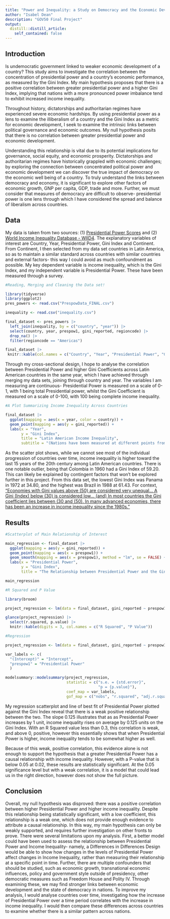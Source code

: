 ```yaml
---
title: "Power and Inequality: a Study on Democracy and the Economic Development of Nations"
author: "Isabel Dean"
description: "GOV50 Final Project"
output:
  distill::distill_article:
    self_contained: false
---
```


## Introduction
Is undemocratic government linked to weaker economic development of a country? This study aims to investigate the correlation between the concentration of presidential power and a country's economic performance, as measured by the Gini Index. My main hypothesis proposes that there is a positive correlation between greater presidential power and a higher Gini Index, implying that nations with a more pronounced power imbalance tend to exhibit increased income inequality.

Throughout history, dictatorships and authoritarian regimes have experienced severe economic hardships. By using presidential power as a lens to examine the illiberalism of a country and the Gini Index as a metric for economic development, I seek to examine the intrinsic links between political governance and economic outcomes. My null hypothesis posits that there is no correlation between greater presidential power and economic development.

Understanding this relationship is vital due to its potential implications for governance, social equity, and economic prosperity. Dictatorships and authoritarian regimes have historically grappled with economic challenges; by exploring the connection between concentrated political power and economic development we can discover the true impact of democracy on the economic well being of a country. To truly understand the links between democracy and economy, it is significant to explore other factors of economic growth, GNP per capita, GDP, trade and more. Further, we must consider that measures of democracy are difficult to observe- presidential power is one lens through which I have considered the spread and balance of liberalism across countries. 

## Data
My data is taken from two sources: (1) [Presidential Power Scores](https://presidential-power.net/?page_id=2151) and (2) [World Income Inequality Database - WIID4](https://www.wider.unu.edu/sites/default/files/WIID/PDF/WIID4%20User%20Guide.pdf). The explanatory variables of interest are Country, Year, Presidential Power, Gini Index and Continent. From Continent, I then selected from my data set countries in Latin America, so as to maintain a similar standard across countries with similar countries and external factors- this way I could avoid as much confoundment as possible. My key dependent variable is income inequality, which is the Gini Index, and my independent variable is Presidential Power. These have been measured through a survey. 

```r
#Reading, Merging and Cleaning the Data set! 

library(tidyverse)
library(ggplot2)
pres_powers <- read.csv("PrespowData_FINAL.csv")

inequality <- read.csv("inequality.csv")

final_dataset <- pres_powers |> 
  left_join(inequality, by = c("country", "year")) |>
  select(country, year, prespow1, gini_reported, regioncode) |>
  drop_na() |>
  filter(regioncode == "Americas")

final_dataset |>
 knitr::kable(col.names = c("Country", "Year", "Presidential Power", "Gini Index", "Continent"))
```

Through my cross-sectional design, I hope to analyse the correlation between Presidential Power and higher Gini Coefficients across Latin American countries in the same year, which I have achieved through merging my data sets, joining through country and year. The variables I am measuring are continuous- Presidential Power is measured on a scale of 0-1, with 1 being total Presidential power, whilst the Gini Coefficient is measured on a scale of 0-100, with 100 being complete income inequality. 

```r
#A Plot Summarizing Income Inequality Across Countries 

final_dataset |>
  ggplot(mapping = aes(x = year, color = country)) +
  geom_point(mapping = aes(y = gini_reported)) +
  labs(x = "Year", 
       y = "Gini Index",
       title = "Latin American Income Inequality",
       subtitle = "(Nations have been measured at different points from 1960-2001)")
```

As the scatter plot shows, while we cannot see most of the individual progression of countries over time, income inequality is higher toward the last 15 years of the 20th century among Latin American countries. There is one notable outlier, being that Colombia in 1960 had a Gini Index of 59.20. This can likely be explained by contingent factors that won't be explored further in this project. From this data set, the lowest Gini Index was Panama in 1972	at 34.80, and the highest was Brazil in 1988 at 61.43. For context, ["Economies with Gini values above (50) are considered very unequal... A Gini (Index) below (30) is considered low... (and) In most countries the Gini coefficient lies between (30 and (50). In many advanced economies, there has been an increase in income inequality since the 1980s."](https://wol.iza.org/articles/measuring-income-inequality/long#:~:text=A%20Gini%20coefficient%20below%200.3,since%20the%201980s%20%5B10%5D.) 

## Results
```r
#Scatterplot of Main Relationship of Interest

main_regression <- final_dataset |>
  ggplot(mapping = aes(y = gini_reported)) +
  geom_point(mapping = aes(x = prespow1)) +
  geom_smooth(mapping = aes(x = prespow1), method = "lm", se = FALSE) +
  labs(x = "Presidential Power",
       y = "Gini Index",
       title = "The Relationship between Presidential Power and the Gini Index")

main_regression
```

```r
#R Squared and P Value

library(broom)

project_regression <- lm(data = final_dataset, gini_reported ~ prespow1)

glance(project_regression) |>
  select(r.squared, p.value) |>
  knitr::kable(digits = 3, col.names = c("R Squared", "P Value"))
```

```r
#Regression 

project_regression <- lm(data = final_dataset, gini_reported ~ prespow1)

var_labels <- c(
  "(Intercept)" = "Intercept",
  "prespow1" = "Presidential Power"
  ) 

modelsummary::modelsummary(project_regression,
                           statistic = c("s.e. = {std.error}",
                                         "p = {p.value}"),
                           coef_map = var_labels,
                           gof_map = c("nobs", "r.squared", "adj.r.squared"))

```

My regression scatterplot and line of best fit of Presidential Power plotted against the Gini Index reveal that there is a weak positive relationship between the two. The slope 0.125 illustrates that as as Presidential Power increases by 1 unit, income inequality rises on average by 0.125 units on the Gini Index. With an R Squared value less than 0.3, this correlation is weak, and above 0, positive, however this essentially shows that when Presidential Power is higher, income inequality tends to be somewhat higher as well. 

Because of this weak, positive correlation, this evidence alone is not enough to support the hypothesis that a greater Presidential Power has a causal relationship with income inequality. However, with a P-value that is below 0.05 at 0.02, these results are statistically significant. At the 0.05 significance level but with a weak correlation, it is a model that could lead us in the right direction, however does not show the full picture. 

## Conclusion
Overall, my null hypothesis was disproved: there was a positive correlation between higher Presidential Power and higher income inequality. Despite this relationship being statistically significant, with a low coefficient, this relationship is a weak one, which does not provide enough evidence to attribute a causal relationship. In this way, my main hypothesis can only be weakly supported, and requires further investigation on other fronts to prove. There were several limitations upon my analysis. First, a better model could have been used to assess the relationship between Presidential Power and Income Inequality- namely, a Differences in Differences Design would be able to show how changes in the levels of Presidential Power affect changes in Income Inequality, rather than measuring their relationship at a specific point in time. Further, there are multiple confounders that should be studied, such as economic growth, transnational economic influences, policy and government style outside of presidency, other democratic measures such as Freedom House and Polity IV. Through examining these, we may find stronger links between economic development and the state of democracy in nations. To improve my analysis, I would analyse countries over time, investigating how the increase of Presidential Power over a time period correlates with the increase in income inequality. I would then compare these differences across countries to examine whether there is a similar pattern across nations. 
